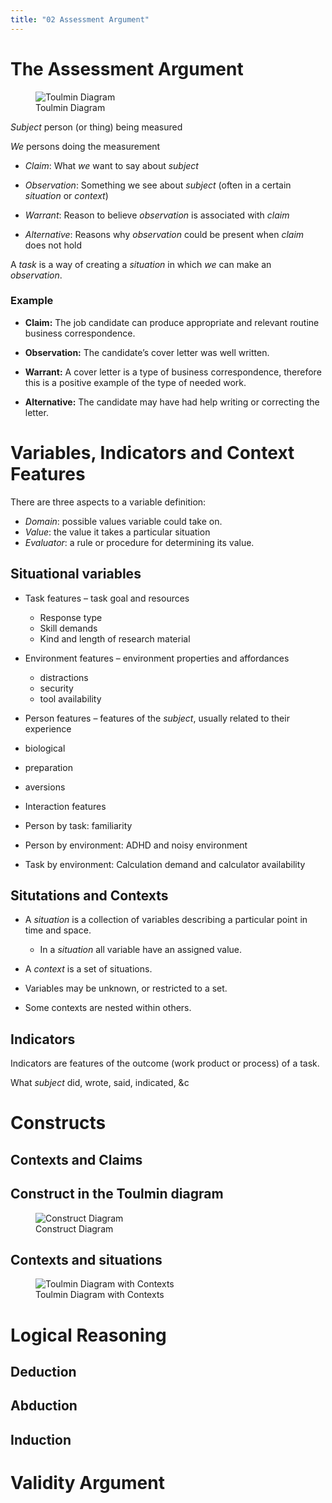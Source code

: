 ```yaml
---
title: "02 Assessment Argument"
---
```


# The Assessment Argument

![Toulmin Diagram](../img/Toulmin.png)



_Subject_ person (or thing) being measured

_We_ persons doing the measurement

* _Claim_:  What _we_ want to say about _subject_

* _Observation_: Something we see about _subject_ (often in a certain _situation_ or _context_)

* _Warrant_: Reason to believe _observation_ is associated with _claim_

* _Alternative_: Reasons why _observation_ could be present when _claim_ does not hold

A _task_ is a way of creating a _situation_ in which _we_ can make an _observation_.

### Example


-   **Claim:** The job candidate can produce appropriate and relevant
    routine business correspondence.

-   **Observation:** The candidate's cover letter was well written.

-   **Warrant:** A cover letter is a type of business correspondence,
    therefore this is a positive example of the type of needed work.

-   **Alternative:** The candidate may have had help writing or
    correcting the letter.

# Variables, Indicators and Context Features {#sec-Variables}

There are three aspects to a variable definition:

* _Domain_:  possible values variable could take on.
* _Value_: the value it takes a particular situation
* _Evaluator_:  a rule or procedure for determining its value.

## Situational variables

* Task features -- task goal and resources
  - Response type
  - Skill demands
  - Kind and length of research material

* Environment features -- environment properties and affordances
  - distractions
  - security
  - tool availability

* Person features -- features of the _subject_, usually related to their experience
 - biological
 - preparation
 - aversions
 
* Interaction features
 - Person by task:  familiarity
 - Person by environment:  ADHD and noisy environment
 - Task by environment:  Calculation demand and calculator availability

## Situtations and Contexts

* A _situation_ is a collection of variables describing a particular point in time and space.  
  - In a _situation_ all variable have an assigned value.

* A _context_ is a set of situations.

 - Variables may be unknown, or restricted to a set.
 
 - Some contexts are nested within others.

## Indicators {#sec-Indicators}

Indicators are features of the outcome (work product or process) of a task.

What _subject_ did, wrote, said, indicated, &c

# Constructs

## Contexts and Claims

## Construct in the Toulmin diagram

![Construct Diagram](../img/ToulminConstruct.png)

## Contexts and situations

![Toulmin Diagram with Contexts](../img/ToulminCC.png)

# Logical Reasoning

## Deduction

## Abduction

## Induction

# Validity Argument
